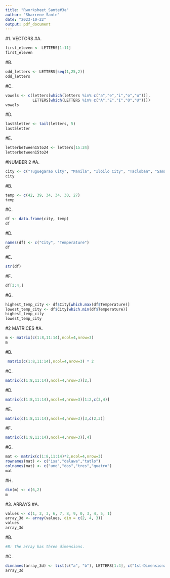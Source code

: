 ```yaml
---
title: "Rworksheet_Sante#3a"
author: "Sharrene Sante"
date: "2023-10-22"
output: pdf_document
---
```


#1. VECTORS
#A.
``` r
first_eleven <- LETTERS[1:11]
first_eleven 
```
#B.
``` r
odd_letters <- LETTERS[seq(1,25,2)]
odd_letters
```
#C.
``` r
vowels <- c(letters[which(letters %in% c("a","e","i","o","u"))], 
            LETTERS[which(LETTERS %in% c("A","E","I","O","U"))])
vowels
```
#D.
``` r
last5letter <- tail(letters, 5)
last5letter
```
#E.
``` r
letterbetween15to24 <- letters[15:24]
letterbetween15to24
```

#NUMBER 2
#A.
``` r
city <- c("Tuguegarao City", "Manila", "Iloilo City", "Tacloban", "Samal Island", "Davao City")
city
```
#B.
``` r
temp <- c(42, 39, 34, 34, 30, 27)
temp
```
#C.
``` r
df <- data.frame(city, temp)
df
```
#D.
``` r
names(df) <- c("City", "Temperature")
df
```
#E.
``` r
str(df)
```
#F.
``` r
df[3:4,]
```
#G.
``` r
highest_temp_city <- df$City[which.max(df$Temperature)]
lowest_temp_city <- df$City[which.min(df$Temperature)]
highest_temp_city 
lowest_temp_city 
```

#2 MATRICES
#A.
``` r
m <- matrix(c(1:8,11:14),ncol=4,nrow=3)
m
```
#B.
``` r
 matrix(c(1:8,11:14),ncol=4,nrow=3) * 2
```
#C.
``` r
matrix(c(1:8,11:14),ncol=4,nrow=3)[2,]
```
#D.
``` r
matrix(c(1:8,11:14),ncol=4,nrow=3)[1:2,c(3,4)]
```
#E.
``` r
matrix(c(1:8,11:14),ncol=4,nrow=3)[3,c(2,3)]
```
#F.
``` r
matrix(c(1:8,11:14),ncol=4,nrow=3)[,4]
```
#G.
``` r
mat <- matrix(c(1:8,11:14)*2,ncol=4,nrow=3)
rownames(mat) <- c("isa","dalawa","tatlo")
colnames(mat) <- c("uno","dos","tres","quatro")
mat
```
#H.
``` r
dim(m) <- c(6,2)
m
```

#3. ARRAYS
#A.
``` r
values <- c(1, 2, 3, 6, 7, 8, 9, 0, 3, 4, 5, 1)
array_3d <- array(values, dim = c(2, 4, 3))
values
array_3d
```
#B.
``` r
#B: The array has three dimensions.
```
#C.
``` r
dimnames(array_3d) <- list(c("a", "b"), LETTERS[1:4], c("1st-Dimensional Array", "2nd-Dimensional Array", "3rd-Dimensional Array"))
array_3d
```